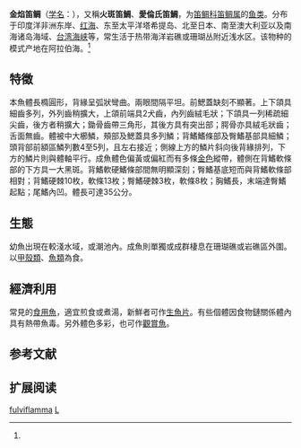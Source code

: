 {{Speciesbox
| name = 金焰笛鲷
| status = 
| status_system = 
| image = Lutjanus_fulviflamma.jpg
| genus = Lutjanus
| species = fulviflamma
| authority = Forskal, 1775<ref name='id7436'>{{cite web| url =http://www.bioinfo.cn/db05/BjdwSpecies.php?action=view&id=7436| title =金焰笛鲷| work =中国动物物种编目数据库| publisher =中国科学院微生物研究所| author =中国科学院动物研究所| accessdate =2009-04-16| deadurl =yes| archiveurl =https://web.archive.org/web/20160305015012/http://www.bioinfo.cn/db05/BjdwSpecies.php?action=view&id=7436| archivedate =2016-03-05}}</ref>
}}

'''金焰笛鲷'''（[[学名|学名]]：{{lang|la|''Lutjanus fulviflamma''}}），又稱'''火斑笛鯛'''、'''愛倫氏笛鯛'''，为[[笛鲷科|笛鲷科]][[笛鲷属|笛鲷属]]的[[鱼类|鱼类]]。分布于印度洋非洲东岸、[[红海|红海]]、东至太平洋塔希提岛、北至日本、南至澳大利亚以及南海诸岛海域、[[台湾海峡|台湾海峡]]等，常生活于热带海洋岩礁或珊瑚丛附近浅水区。该物种的模式产地在阿拉伯海。<ref name='id7436'/>
==特徵==
本魚體長橢圓形，背緣呈弧狀彎曲。兩眼間隔平坦。前鰓蓋缺刻不顯著。上下頜具細齒多列，外列齒稍擴大，上頜前端具2犬齒，內列齒絨毛狀；下頜具一列稀疏細尖齒，後方者稍擴大；鋤骨齒帶三角形，其後方具有突出部；腭骨亦具絨毛狀齒；舌面無齒。體被中大櫛鱗，頰部及鰓蓋具多列鱗；背鰭鰭條部及臀鰭基部具細鱗；頭背部前額區鱗列數4至5列，且左右接近；側線上方的鱗片斜向後背緣排列，下方的鱗片則與體軸平行。成魚體色偏黃或偏紅而有多條[[金色|金色]]縱帶，體側在背鰭軟條部的下方具一大黑斑。背鰭軟硬鰭條部間無明顯深刻；臀鰭基底短而與背鰭軟條部相對；背鰭硬棘10枚，軟條13枚；臀鰭硬棘3枚，軟條8枚；胸鰭長，末端達臀鰭起點；尾鰭內凹。體長可達35公分。

==生態==
幼魚出現在較淺水域，或潮池內。成魚則單獨或成群棲息在珊瑚礁或岩礁區外圍。以[[甲殼類|甲殼類]]、[[魚類|魚類]]為食。

==經濟利用==
常見的[[食用魚|食用魚]]，適宜煎食或煮湯，新鮮者可作[[生魚片|生魚片]]。有些個體因食物鏈關係體內具有熱帶魚毒。另外體色多彩，也可作[[觀賞魚|觀賞魚]]。

== 参考文献 ==
{{reflist}}

== 扩展阅读 ==
{{refbegin}}
{{wikispecies-inline|Lutjanus fulviflamma|金焰笛鲷}}
{{refend}}
{{Taxonbar|from=Q3642176}}

[[Category:笛鲷属|fulviflamma]]
[[Category:1775年描述的魚類|L]]


{{鲈形目小作品}}